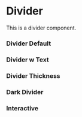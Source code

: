 

<Meta of={Story} />

# Divider

This is a divider component.
### Divider Default

<Canvas of={Story.Default} />

### Divider w Text

<Canvas of={Story.DivisorWithProps} />


### Divider Thickness

<Canvas of={Story.ThicknessDivisor} />

### Dark Divider

<Canvas of={Story.DivisorDark} />


### Interactive

<Primary />
<Controls />